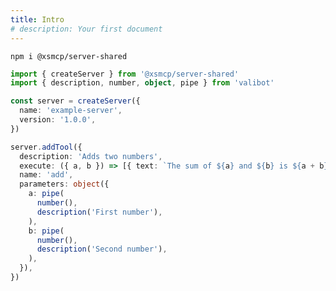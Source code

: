 ```yaml
---
title: Intro
# description: Your first document
---
```


```package-install
npm i @xsmcp/server-shared
```

```ts twoslash
import { createServer } from '@xsmcp/server-shared'
import { description, number, object, pipe } from 'valibot'

const server = createServer({
  name: 'example-server',
  version: '1.0.0',
})

server.addTool({
  description: 'Adds two numbers',
  execute: ({ a, b }) => [{ text: `The sum of ${a} and ${b} is ${a + b}.`, type: 'text' }],
  name: 'add',
  parameters: object({
    a: pipe(
      number(),
      description('First number'),
    ),
    b: pipe(
      number(),
      description('Second number'),
    ),
  }),
})
```
